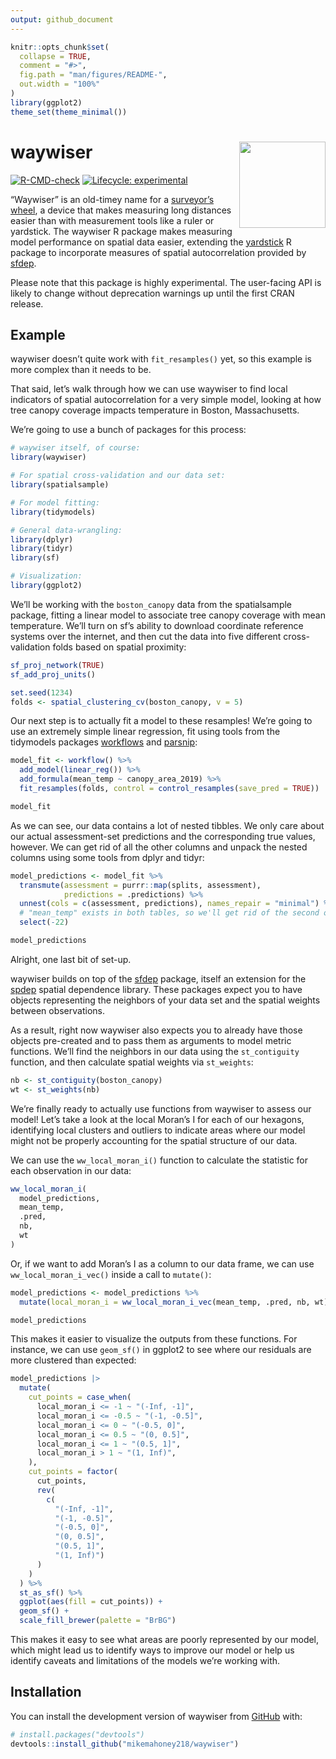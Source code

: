```yaml
---
output: github_document
---
```


<!-- README.md is generated from README.Rmd. Please edit that file -->

```r
knitr::opts_chunk$set(
  collapse = TRUE,
  comment = "#>",
  fig.path = "man/figures/README-",
  out.width = "100%"
)
library(ggplot2)
theme_set(theme_minimal())
```

# waywiser <a href="https://mikemahoney218.github.io/waywiser/"><img src="man/figures/logo.png" align="right" height="138" /></a>

<!-- badges: start -->
[![R-CMD-check](https://github.com/mikemahoney218/waywiser/actions/workflows/R-CMD-check.yaml/badge.svg)](https://github.com/mikemahoney218/waywiser/actions/workflows/R-CMD-check.yaml)
[![Lifecycle: experimental](https://img.shields.io/badge/lifecycle-experimental-orange.svg)](https://lifecycle.r-lib.org/articles/stages.html#experimental)
<!-- badges: end -->

"Waywiser" is an old-timey name for a [surveyor's wheel](https://en.wikipedia.org/wiki/Surveyor%27s_wheel), a device that makes measuring long distances easier than with measurement tools like a ruler or yardstick. The waywiser R package makes measuring model performance on spatial data easier, extending the [yardstick](https://yardstick.tidymodels.org/) R package to incorporate measures of spatial autocorrelation provided by [sfdep](https://sfdep.josiahparry.com/).

Please note that this package is highly experimental. The user-facing API is likely to change without deprecation warnings up until the first CRAN release.

## Example

waywiser doesn't quite work with `fit_resamples()` yet, so this example is more complex than it needs to be.

That said, let's walk through how we can use waywiser to find local indicators of spatial autocorrelation for a very simple model, looking at how tree canopy coverage impacts temperature in Boston, Massachusetts.

We're going to use a bunch of packages for this process:

```r
# waywiser itself, of course:
library(waywiser)

# For spatial cross-validation and our data set:
library(spatialsample)

# For model fitting:
library(tidymodels)

# General data-wrangling:
library(dplyr)
library(tidyr)
library(sf)

# Visualization:
library(ggplot2)
```

We'll be working with the `boston_canopy` data from the spatialsample package, fitting a linear model to associate tree canopy coverage with mean temperature. We'll turn on sf's ability to download coordinate reference systems over the internet, and then cut the data into five different cross-validation folds based on spatial proximity:

```r
sf_proj_network(TRUE)
sf_add_proj_units()

set.seed(1234)
folds <- spatial_clustering_cv(boston_canopy, v = 5)
```

Our next step is to actually fit a model to these resamples! We're going to use an extremely simple linear regression, fit using tools from the tidymodels packages [workflows](https://workflows.tidymodels.org/) and [parsnip](https://parsnip.tidymodels.org/):

```r
model_fit <- workflow() %>% 
  add_model(linear_reg()) %>% 
  add_formula(mean_temp ~ canopy_area_2019) %>% 
  fit_resamples(folds, control = control_resamples(save_pred = TRUE))

model_fit
```

As we can see, our data contains a lot of nested tibbles. We only care about our actual assessment-set predictions and the corresponding true values, however. We can get rid of all the other columns and unpack the nested columns using some tools from dplyr and tidyr:

```r
model_predictions <- model_fit %>%
  transmute(assessment = purrr::map(splits, assessment),
            predictions = .predictions) %>% 
  unnest(cols = c(assessment, predictions), names_repair = "minimal") %>% 
  # "mean_temp" exists in both tables, so we'll get rid of the second one here:
  select(-22)

model_predictions
```


Alright, one last bit of set-up.

waywiser builds on top of the [sfdep](https://sfdep.josiahparry.com/) package, itself an extension for the [spdep](https://r-spatial.github.io/spdep/index.html) spatial dependence library. These packages expect you to have objects representing the neighbors of your data set and the spatial weights between observations. 

As a result, right now waywiser also expects you to already have those objects pre-created and to pass them as arguments to model metric functions. We'll find the neighbors in our data using the `st_contiguity` function, and then calculate spatial weights via `st_weights`:

```r
nb <- st_contiguity(boston_canopy)
wt <- st_weights(nb)
```

We're finally ready to actually use functions from waywiser to assess our model! Let's take a look at the local Moran's I for each of our hexagons, identifying local clusters and outliers to indicate areas where our model might not be properly accounting for the spatial structure of our data.

We can use the `ww_local_moran_i()` function to calculate the statistic for each observation in our data:

```r
ww_local_moran_i(
  model_predictions,
  mean_temp,
  .pred,
  nb,
  wt
)
```

Or, if we want to add Moran's I as a column to our data frame, we can use `ww_local_moran_i_vec()` inside a call to `mutate()`:

```r
model_predictions <- model_predictions %>% 
  mutate(local_moran_i = ww_local_moran_i_vec(mean_temp, .pred, nb, wt))

model_predictions
```

This makes it easier to visualize the outputs from these functions. For instance, we can use `geom_sf()` in ggplot2 to see where our residuals are more clustered than expected:

```r
model_predictions |>
  mutate(
    cut_points = case_when(
      local_moran_i <= -1 ~ "(-Inf, -1]",
      local_moran_i <= -0.5 ~ "(-1, -0.5]",
      local_moran_i <= 0 ~ "(-0.5, 0]",
      local_moran_i <= 0.5 ~ "(0, 0.5]",
      local_moran_i <= 1 ~ "(0.5, 1]",
      local_moran_i > 1 ~ "(1, Inf)",
    ),
    cut_points = factor(
      cut_points,
      rev(
        c(
          "(-Inf, -1]", 
          "(-1, -0.5]", 
          "(-0.5, 0]", 
          "(0, 0.5]", 
          "(0.5, 1]", 
          "(1, Inf)")
      )
    )
  ) %>% 
  st_as_sf() %>% 
  ggplot(aes(fill = cut_points)) +
  geom_sf() + 
  scale_fill_brewer(palette = "BrBG")
```

This makes it easy to see what areas are poorly represented by our model, which might lead us to identify ways to improve our model or help us identify caveats and limitations of the models we're working with.

## Installation

You can install the development version of waywiser from [GitHub](https://github.com/) with:

``` r
# install.packages("devtools")
devtools::install_github("mikemahoney218/waywiser")
```
